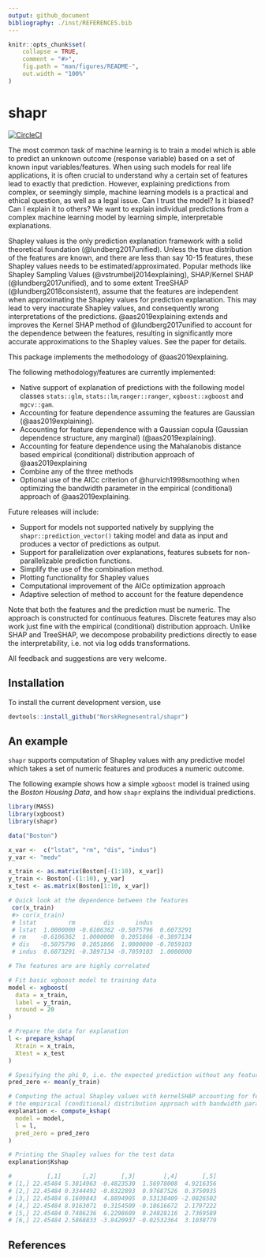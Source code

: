 ```yaml
---
output: github_document
bibliography: ./inst/REFERENCES.bib
---
```


<!-- README.md is generated from README.Rmd. Please edit that file -->

```r
knitr::opts_chunk$set(
    collapse = TRUE,
    comment = "#>",
    fig.path = "man/figures/README-",
    out.width = "100%"
)

```

# shapr

[![CircleCI](https://circleci.com/gh/NorskRegnesentral/shapr.svg?style=svg&circle-token=7c2a3a4edc870b4694982f0fe8ac66f92d639099)](https://circleci.com/gh/NorskRegnesentral/shapr)

The most common task of machine learning is to train a model which is able to predict an unknown outcome (response variable) based on a set of known input variables/features.
When using such models for real life applications, it is often crucial to understand why a certain set of features lead to exactly that prediction.
However, explaining predictions from complex, or seemingly simple, machine learning models is a practical and ethical question, as well as a legal issue. Can I trust the model? Is it biased? Can I explain it to others? We want to explain individual predictions from a complex machine learning model by learning simple, interpretable  explanations.

Shapley values is the only prediction explanation framework with a solid theoretical foundation (@lundberg2017unified). Unless the true distribution of the features are known, and there are less than say 10-15 features, these Shapley values needs to be estimated/approximated. 
Popular methods like Shapley Sampling Values (@vstrumbelj2014explaining), SHAP/Kernel SHAP (@lundberg2017unified), and to some extent TreeSHAP (@lundberg2018consistent), assume that the features are independent when approximating the Shapley values for prediction explanation. This may lead to very inaccurate Shapley values, and consequently wrong interpretations of the predictions. @aas2019explaining extends and improves the Kernel SHAP method of @lundberg2017unified to account for the dependence between the features, resulting in significantly more accurate approximations to the Shapley values. See the paper for details.

This package implements the methodology of @aas2019explaining.

The following methodology/features are currently implemented:

-   Native support of explanation of predictions with the following model classes `stats::glm`, `stats::lm`,`ranger::ranger`, `xgboost::xgboost` and `mgcv::gam`.
-   Accounting for feature dependence assuming the features are Gaussian (@aas2019explaining).
-   Accounting for feature dependence with a Gaussian copula (Gaussian dependence structure, any marginal) (@aas2019explaining).
-   Accounting for feature dependence using the Mahalanobis distance based empirical (conditional) distribution approach of @aas2019explaining
-   Combine any of the three methods
-   Optional use of the AICc criterion of @hurvich1998smoothing when optimizing the bandwidth parameter in the empirical (conditional) approach of @aas2019explaining.

<!--
Current methodological restrictions:

- The features must follow a continuous distribution
- Discrete features typically work just fine in practice although the theory breaks down
- Ordered/unordered categorical features are not supported
-->

Future releases will include:

-   Support for models not supported natively by supplying the `shapr::prediction_vector()` taking model and data as input and produces a vector of predictions as output.
-   Support for parallelization over explanations, features subsets for non-parallelizable prediction functions.
-   Simplify the use of the combination method.
-   Plotting functionality for Shapley values
-   Computational improvement of the AICc optimization approach
-   Adaptive selection of method to account for the feature dependence

Note that both the features and the prediction must be numeric. The approach is constructed for continuous features. Discrete features may also work just fine with the empirical (conditional) distribution approach.
Unlike SHAP and TreeSHAP, we decompose probability predictions directly to ease the interpretability, i.e. not via log odds transformations.

All feedback and suggestions are very welcome.

## Installation

To install the current development version, use

```r
devtools::install_github("NorskRegnesentral/shapr")
```

## An example
`shapr` supports computation of Shapley values with any predictive model which takes a set of numeric features and produces a numeric outcome. 

The following example shows how a simple `xgboost` model is trained using the *Boston Housing Data*, and how `shapr` explains the individual predictions. 


```r
library(MASS)
library(xgboost)
library(shapr)

data("Boston")

x_var <-  c("lstat", "rm", "dis", "indus")
y_var <- "medv"

x_train <- as.matrix(Boston[-(1:10), x_var])
y_train <- Boston[-(1:10), y_var]
x_test <- as.matrix(Boston[1:10, x_var])

# Quick look at the dependence between the features
 cor(x_train)
 #> cor(x_train)
 # lstat         rm        dis      indus
 # lstat  1.0000000 -0.6106362 -0.5075796  0.6073291
 # rm    -0.6106362  1.0000000  0.2051866 -0.3897134
 # dis   -0.5075796  0.2051866  1.0000000 -0.7059103
 # indus  0.6073291 -0.3897134 -0.7059103  1.0000000

# The features are are highly correlated

# Fit basic xgboost model to training data
model <- xgboost(
  data = x_train, 
  label = y_train, 
  nround = 20
)

# Prepare the data for explanation
l <- prepare_kshap(
  Xtrain = x_train, 
  Xtest = x_test
)

# Spesifying the phi_0, i.e. the expected prediction without any features
pred_zero <- mean(y_train)

# Computing the actual Shapley values with kernelSHAP accounting for feature dependence using
# the empirical (conditional) distribution approach with bandwidth parameter sigma = 0.1 (default)
explanation <- compute_kshap(
  model = model,
  l = l,
  pred_zero = pred_zero
)

# Printing the Shapley values for the test data
explanation$Kshap

#          [,1]      [,2]       [,3]        [,4]       [,5]
# [1,] 22.45484 5.3814963 -0.4823530  1.56978008  4.9216356
# [2,] 22.45484 0.3344492 -0.8322893  0.97687526  0.3750935
# [3,] 22.45484 6.1609843  4.8894905  0.53138409 -2.0826502
# [4,] 22.45484 8.9163071  0.3154509 -0.18616672  2.1797222
# [5,] 22.45484 0.7486236  6.2298609  0.24828116  2.7369589
# [6,] 22.45484 2.5868833 -3.8420937 -0.02532364  3.1038779
```

## References


